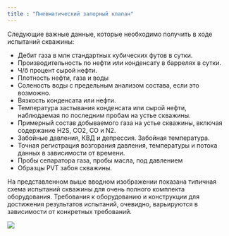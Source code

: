 ```yaml
---
title : "Пневматический запорный клапан"
---
```

Следующие важные данные, которые необходимо получить в ходе испытаний скважины:

*   Дебит газа в млн стандартных кубических футов в сутки.
*   Производительность по нефти или конденсату в баррелях в сутки.
*   Ч/б процент сырой нефти.
*   Плотность нефти, газа и воды
*   Соленость воды с предельным анализом состава, если это возможно.
*   Вязкость конденсата или нефти.
*   Температура застывания конденсата или сырой нефти, наблюдаемая по последним пробам на устье скважины.
*   Примерный состав добываемого газа на устье скважины, включая содержание H2S, CO2, CO и N2.
*   Забойные давления, КВД и депрессия. Забойная температура.
*   Точная регистрация возгорания давления, температуры и потока данных в зависимости от времени.
*   Пробы сепаратора газа, пробы масла, под давлением
*   Образцы PVT забоя скважины.

На представленном выше вводном изображении показана типичная схема испытаний скважины для очень полного комплекта оборудования. Требования к оборудованию и конструкции для достижения результатов испытаний, очевидно, варьируются в зависимости от конкретных требований.

<img src="./2013-Oct-Sat-03-14-53chart45.png" />